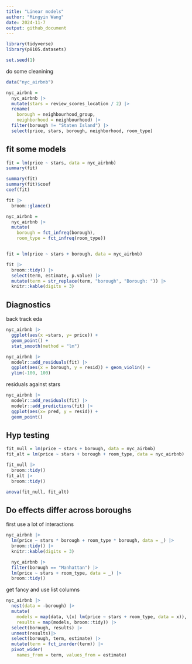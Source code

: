 ```yaml
---
title: "Linear models"
author: "Mingyin Wang"
date: 2024-11-7
output: github_document
---
```


```r
library(tidyverse)
library(p8105.datasets)

set.seed(1)
```

do some cleanining

```r
data("nyc_airbnb")

nyc_airbnb = 
  nyc_airbnb |> 
  mutate(stars = review_scores_location / 2) |> 
  rename(
    borough = neighbourhood_group,
    neighborhood = neighbourhood) |> 
  filter(borough != "Staten Island") |> 
  select(price, stars, borough, neighborhood, room_type)
```

## fit some models

```r

fit = lm(price ~ stars, data = nyc_airbnb)
summary(fit)
```

```r
summary(fit)
summary(fit)$coef
coef(fit)
```

```r
fit |> 
  broom::glance()
```

```r
nyc_airbnb = 
  nyc_airbnb |> 
  mutate(
    borough = fct_infreq(borough),
    room_type = fct_infreq(room_type))


fit = lm(price ~ stars + borough, data = nyc_airbnb)

fit |> 
  broom::tidy() |> 
  select(term, estimate, p.value) |> 
  mutate(term = str_replace(term, "borough", "Borough: ")) |> 
  knitr::kable(digits = 3)
```

## Diagnostics

back track eda

```r
nyc_airbnb |>
  ggplot(aes(x =stars, y= price)) +
  geom_point() +
  stat_smooth(method = "lm")
```

```r
nyc_airbnb |> 
  modelr::add_residuals(fit) |> 
  ggplot(aes(x = borough, y = resid)) + geom_violin() +
  ylim(-100, 100)
```

residuals against stars

```r
nyc_airbnb |> 
  modelr::add_residuals(fit) |> 
  modelr::add_predictions(fit) |> 
  ggplot(aes(x= pred, y = resid)) + 
  geom_point()
```

## Hyp testing

```r

fit_null = lm(price ~ stars + borough, data = nyc_airbnb)
fit_alt = lm(price ~ stars + borough + room_type, data = nyc_airbnb)

```

```r
fit_null |>
  broom::tidy()
fit_alt |>
  broom::tidy()

anova(fit_null, fit_alt)
```

## Do effects differ across boroughs

first use a lot of interactions

```r
nyc_airbnb |> 
  lm(price ~ stars * borough + room_type * borough, data = _) |> 
  broom::tidy() |> 
  knitr::kable(digits = 3)
```

```r
  nyc_airbnb |> 
  filter(borough == "Manhattan") |>
  lm(price ~ stars + room_type, data = _) |>
  broom::tidy()
```
get fancy and use list columns
```r
nyc_airbnb |> 
  nest(data = -borough) |> 
  mutate(
    models = map(data, \(x) lm(price ~ stars + room_type, data = x)),
    results = map(models, broom::tidy)) |>
  select(borough, results) |>
  unnest(results)|>
  select(borough, term, estimate) |> 
  mutate(term = fct_inorder(term)) |> 
  pivot_wider(
    names_from = term, values_from = estimate) 
```

```r

```

```r
```
